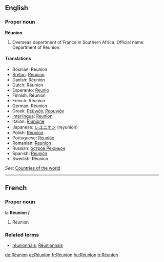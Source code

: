 ==English==
{{wikipedia}}

===Proper noun===
'''Réunion'''

# Overseas department of France in Southern Africa. Official name: Department of Réunion.

====Translations====
* Bosnian: Reunion {{m}}
* [[Breton]]: [[Reunion]]
* Danish: Réunion
* Dutch: Réunion
* Esperanto: [[Reunio]]
* Finnish: Réunion
* French: Réunion
* German: Réunion
* Greek: [[Ρεϋνιόν]], [[Ρεουνιόν]]
* [[Interlingua]]: [[Reunion]]
* Italian: [[Riunione]]
* Japanese: [[レユニオン]] (reyunion)
* Polish: [[Reunion]]
* Portuguese: [[Reunião]]
* Romanian: [[Reunion]] {{n}}
* Russian: [[остров Реюньон]]
* Spanish: [[Reunión]]
* Swedish: Réunion

''See'': [[Appendix:Countries of the world|Countries of the world]]

----

==French==

===Proper noun===
la '''Réunion''' ''f''

# Réunion

===Related terms===
* [[réunionnais]], [[Réunionnais]]

[[de:Réunion]]
[[et:Réunion]]
[[fr:Réunion]]
[[hu:Réunion]]
[[tr:Réunion]]